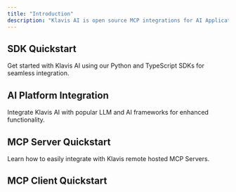 ```yaml
---
title: "Introduction"
description: "Klavis AI is open source MCP integrations for AI Applications. Our API provides hosted, secure MCP servers, eliminating auth management and client-side code."
---
```









## SDK Quickstart

Get started with Klavis AI using our Python and TypeScript SDKs for seamless integration.

<CardGroup cols={2}>
  <PythonSdkCard />
  <TypescriptSdkCard />
</CardGroup>

## AI Platform Integration

Integrate Klavis AI with popular LLM and AI frameworks for enhanced functionality.

<CardGroup cols={3}>
  <ClaudeCard />
  <CrewaiCard />
  <FireworksAiCard />
  <GeminiCard />
  <LangChainCard />
  <LlamaindexCard />
  <OpenaiCard />
  <TogetherAiCard />
</CardGroup>

## MCP Server Quickstart

Learn how to easily integrate with Klavis remote hosted MCP Servers.

<CardGroup cols={4}>
  <AsanaCard />
  <AttioCard />
  <CalendlyCard />
  <ClickupCard />
  <CloseCard />
  <ConfluenceCard />
  <DeepResearchCard />
  <DiscordCard />
  <Doc2markdownCard />
  <DropboxCard />
  <GithubCard />
  <GmailCard />
  <GongCard />
  <GoogleCalendarCard />
  <GoogleDocsCard />
  <GoogleDriveCard />
  <GoogleSheetsCard />
  <HubspotCard />
  <JiraCard />
  <KlavisReportgenCard />
  <LinearCard />
  <LinkedinCard />
  <Markdown2docCard />
  <MotionCard />
  <NotionCard />
  <OnedriveCard />
  <OutlookMailCard />
  <PerplexityCard />
  <PostgresCard />
  <ResendCard />
  <SalesforceCard />
  <SlackCard />
  <StripeCard />
  <SupabaseCard />
  <WebSearchCard />
  <WordpressCard />
  <YoutubeCard />
  <ZendeskCard />
</CardGroup>

## MCP Client Quickstart

<CardGroup cols={2}>
  <WebQuickstartCard />
  <DiscordQuickstartCard />
  <SlackQuickstartCard />
  <WhatsappQuickstartCard />
</CardGroup>
